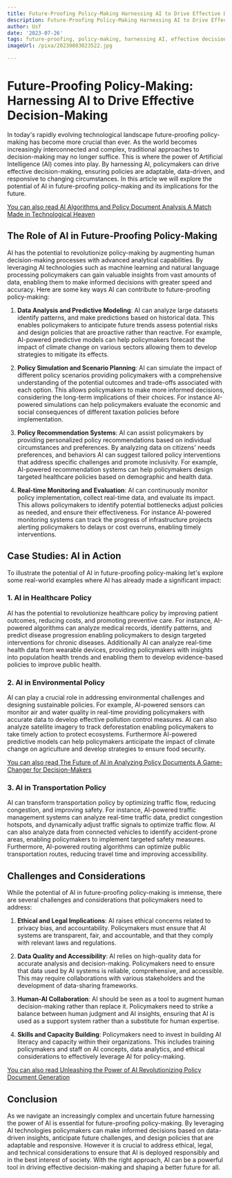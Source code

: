 ```yaml
---
title: Future-Proofing Policy-Making Harnessing AI to Drive Effective Decision-Making
description: Future-Proofing Policy-Making Harnessing AI to Drive Effective Decision-Making
author: Usf
date: '2023-07-26'
tags: future-proofing, policy-making, harnessing AI, effective decision-making
imageUrl: /pixa/20230803023522.jpg

---
```

# Future-Proofing Policy-Making: Harnessing AI to Drive Effective Decision-Making

In today's rapidly evolving  technological landscape future-proofing policy-making has become more crucial than ever. As the world  becomes increasingly interconnected and  complex, traditional approaches to decision-making may no  longer suffice. This is where the  power of Artificial  Intelligence  (AI) comes into play. By harnessing AI, policymakers can drive effective decision-making, ensuring policies are adaptable, data-driven, and  responsive to changing circumstances. In  this article we will  explore the potential of AI in future-proofing policy-making and its implications for  the future.

[You  can also read AI Algorithms  and Policy  Document Analysis A Match Made  in Technological Heaven](AI%20Algorithms%20and%20Policy%20Document%20Analysis%20A%20Match%20Made%20in%20Technological%20Heaven)


##  The Role of AI in Future-Proofing Policy-Making

AI has the potential to revolutionize policy-making by augmenting  human decision-making processes with advanced analytical  capabilities. By leveraging AI technologies such as machine  learning and natural language processing policymakers can gain valuable insights from vast amounts of data, enabling them to make informed decisions with greater speed and accuracy. Here are some key ways  AI can contribute to future-proofing policy-making:

1. **Data Analysis and Predictive Modeling**: AI can  analyze large datasets identify patterns, and make predictions based on historical data. This enables policymakers to anticipate future trends assess potential risks and design policies that are proactive rather than reactive. For example, AI-powered predictive models can help policymakers forecast the impact of  climate change on various sectors allowing them to develop strategies to  mitigate its effects.

2. **Policy  Simulation and Scenario Planning**:  AI can simulate the impact of different policy scenarios providing policymakers with a comprehensive understanding of the potential outcomes and trade-offs associated with each option. This allows policymakers to make more informed decisions, considering the long-term implications of their choices. For instance AI-powered simulations can help policymakers evaluate the economic  and social consequences of different taxation policies before implementation.

3. **Policy Recommendation Systems**: AI can assist  policymakers by providing personalized policy recommendations based on individual  circumstances  and preferences. By  analyzing data on citizens' needs preferences,  and behaviors AI can suggest tailored policy  interventions that address specific challenges and promote  inclusivity. For example, AI-powered recommendation systems can help policymakers design targeted  healthcare policies based on demographic and health data.

4. **Real-time Monitoring and Evaluation**: AI can continuously monitor policy implementation, collect real-time data, and evaluate its impact. This allows policymakers to identify potential bottlenecks adjust policies as needed, and ensure their effectiveness. For  instance AI-powered monitoring systems can track the  progress of infrastructure projects alerting policymakers to delays or cost  overruns, enabling timely interventions.

## Case Studies: AI in Action

To illustrate the  potential of AI in future-proofing policy-making let's explore some real-world  examples where AI has already made a significant impact:

### 1. AI in Healthcare Policy

AI has the potential to revolutionize healthcare policy by improving patient  outcomes, reducing costs, and promoting  preventive care. For instance, AI-powered algorithms can analyze medical records, identify patterns,  and predict disease progression  enabling policymakers to design targeted interventions for chronic diseases. Additionally AI can analyze  real-time health data from wearable devices,  providing policymakers  with  insights into population health trends and enabling them to  develop evidence-based policies  to improve public health.

### 2. AI in Environmental Policy

AI can play a crucial role in addressing environmental challenges  and designing sustainable policies. For example, AI-powered sensors can monitor air and  water quality in  real-time providing policymakers with accurate data to  develop effective  pollution control measures. AI  can also analyze satellite imagery to track deforestation enabling policymakers to take  timely action to  protect ecosystems. Furthermore AI-powered predictive models can help policymakers anticipate the impact of climate  change on agriculture and develop  strategies to ensure food security.

[You can also read  The  Future of AI in Analyzing Policy Documents A Game-Changer for Decision-Makers](The%20Future%20of%20AI%20in%20Analyzing%20Policy%20Documents%20A%20Game-Changer%20for%20Decision-Makers)


### 3. AI in Transportation Policy

AI can  transform transportation policy by optimizing traffic flow, reducing congestion, and improving safety. For instance, AI-powered traffic management systems can analyze real-time  traffic data, predict congestion hotspots, and dynamically adjust traffic signals to optimize traffic flow. AI can also analyze data from connected vehicles  to identify  accident-prone areas, enabling policymakers  to implement targeted safety measures. Furthermore, AI-powered routing  algorithms can  optimize public  transportation routes, reducing travel time and improving accessibility.

## Challenges and Considerations

While the  potential of AI in future-proofing policy-making is immense, there  are several challenges and considerations that policymakers need to address:

1. **Ethical and Legal Implications**: AI raises  ethical concerns related to privacy bias, and accountability. Policymakers  must ensure that AI systems are transparent, fair, and accountable, and that they comply with relevant laws and regulations.

2.  **Data Quality  and Accessibility**: AI relies on high-quality data for accurate analysis and decision-making.  Policymakers need to ensure that data used by AI systems is reliable, comprehensive, and accessible. This may require collaborations with various stakeholders and the development of data-sharing frameworks.

3. **Human-AI Collaboration**: AI should be seen as a tool to augment human decision-making rather than replace it. Policymakers need to strike a  balance between human judgment and AI insights, ensuring that AI is used as a  support system rather than a substitute for human  expertise.

4. **Skills and  Capacity Building**:  Policymakers need to invest in building AI literacy and capacity  within their  organizations. This includes training  policymakers  and staff on  AI concepts, data analytics, and ethical  considerations to effectively leverage AI for policy-making.

[You can also read Unleashing the Power of AI Revolutionizing Policy  Document Generation](Unleashing%20the%20Power%20of%20AI%20Revolutionizing%20Policy%20Document%20Generation)


## Conclusion

As we navigate an increasingly complex and uncertain  future harnessing the power of AI is essential for future-proofing policy-making. By leveraging AI  technologies policymakers can make informed decisions based on data-driven  insights, anticipate future challenges, and design policies that are adaptable and responsive. However it is  crucial to address  ethical, legal, and  technical considerations to ensure that AI is deployed  responsibly and in the  best interest of society. With the right approach, AI can be a powerful tool in driving effective decision-making and shaping a better future for all.